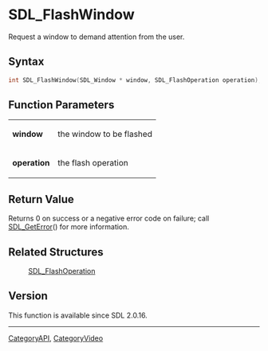 = SDL_FlashWindow =

Request a window to demand attention from the user.

== Syntax ==

<syntaxhighlight lang='c'>
int SDL_FlashWindow(SDL_Window * window, SDL_FlashOperation operation);
</syntaxhighlight>

== Function Parameters ==

{|
|'''window'''
|the window to be flashed
|-
|'''operation'''
|the flash operation
|}

== Return Value ==

Returns 0 on success or a negative error code on failure; call
[[SDL_GetError]]() for more information.

== Related Structures ==

:[https://wiki.libsdl.org/SDL_FlashOperation SDL_FlashOperation]

== Version ==

This function is available since SDL 2.0.16.

----
[[CategoryAPI]], [[CategoryVideo]]


